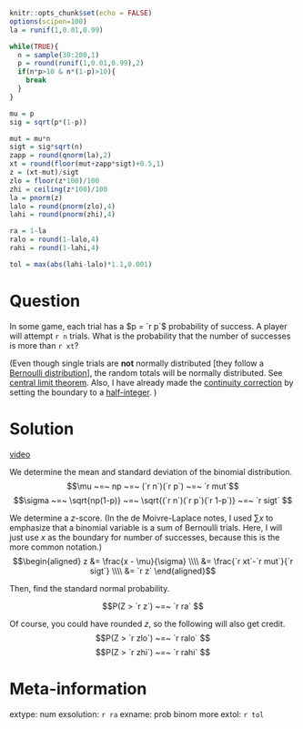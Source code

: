 ```r
knitr::opts_chunk$set(echo = FALSE)
options(scipen=100)
la = runif(1,0.01,0.99)

while(TRUE){
  n = sample(30:200,1)
  p = round(runif(1,0.01,0.99),2)
  if(n*p>10 & n*(1-p)>10){
    break
  }
}

mu = p
sig = sqrt(p*(1-p))

mut = mu*n
sigt = sig*sqrt(n)
zapp = round(qnorm(la),2)
xt = round(floor(mut+zapp*sigt)+0.5,1)
z = (xt-mut)/sigt
zlo = floor(z*100)/100
zhi = ceiling(z*100)/100
la = pnorm(z)
lalo = round(pnorm(zlo),4)
lahi = round(pnorm(zhi),4)

ra = 1-la
ralo = round(1-lalo,4)
rahi = round(1-lahi,4)

tol = max(abs(lahi-lalo)*1.1,0.001)
```

Question
========

In some game, each trial has a $p = `r p`$ probability of success. A player will attempt `r n` trials. What is the probability that the number of successes is more than `r xt`?

(Even though single trials are **not** normally distributed [they follow a [Bernoulli distribution](https://en.wikipedia.org/wiki/Bernoulli_distribution){target="_blank"}], the random totals will be normally distributed.
See [central limit theorem](https://en.wikipedia.org/wiki/Central_limit_theorem){target="_blank"}.
Also, I have already made the [continuity correction](https://en.wikipedia.org/wiki/Continuity_correction){target="_blank"} by setting the boundary to a [half-integer](https://en.wikipedia.org/wiki/Half-integer){target="_blank"}. )

Solution
========

[video](https://vimeo.com/531944003){target="_blank"}

We determine the mean and standard deviation of the binomial distribution.
$$\mu ~=~ np ~=~ (`r n`)(`r p`) ~=~ `r mut`$$
$$\sigma ~=~ \sqrt{np(1-p)} ~=~ \sqrt{(`r n`)(`r p`)(`r 1-p`)} ~=~ `r sigt` $$

We determine a $z$-score. (In the de Moivre-Laplace notes, I used $\sum x$ to emphasize that a binomial variable is a sum of Bernoulli trials. Here, I will just use $x$ as the boundary for number of successes, because this is the more common notation.)
$$\begin{aligned}
z &= \frac{x - \mu}{\sigma} \\\\
&= \frac{`r xt`-`r mut`}{`r sigt`} \\\\
&= `r z`
\end{aligned}$$

Then, find the standard normal probability.

$$P(Z > `r z`) ~=~ `r ra` $$

Of course, you could have rounded $z$, so the following will also get credit.
$$P(Z > `r zlo`) ~=~ `r ralo` $$
$$P(Z > `r zhi`) ~=~ `r rahi` $$



Meta-information
================
extype: num
exsolution: `r ra`
exname: prob binom more
extol: `r tol`

